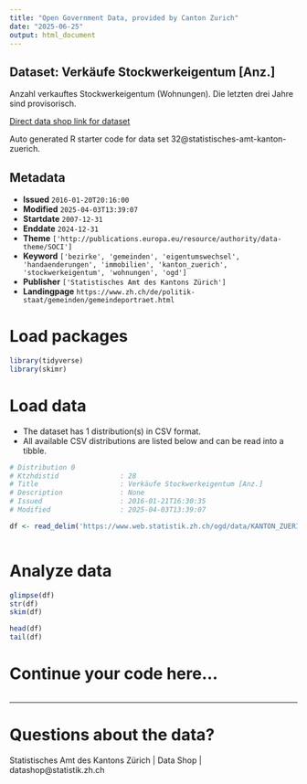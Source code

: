 ```yaml
---
title: "Open Government Data, provided by Canton Zurich"
date: "2025-06-25"
output: html_document
---
```


## Dataset: Verkäufe Stockwerkeigentum [Anz.]

Anzahl verkauftes Stockwerkeigentum (Wohnungen). Die letzten drei Jahre sind provisorisch.

[Direct data shop link for dataset](https://www.zh.ch/de/politik-staat/statistik-daten/datenkatalog.html#/datasets/32@statistisches-amt-kanton-zuerich)

Auto generated R starter code for data set 32@statistisches-amt-kanton-zuerich.

## Metadata

- **Issued** `2016-01-20T20:16:00`
- **Modified** `2025-04-03T13:39:07`
- **Startdate** `2007-12-31`
- **Enddate** `2024-12-31`
- **Theme** `['http://publications.europa.eu/resource/authority/data-theme/SOCI']`
- **Keyword** `['bezirke', 'gemeinden', 'eigentumswechsel', 'handaenderungen', 'immobilien', 'kanton_zuerich', 'stockwerkeigentum', 'wohnungen', 'ogd']`
- **Publisher** `['Statistisches Amt des Kantons Zürich']`
- **Landingpage** `https://www.zh.ch/de/politik-staat/gemeinden/gemeindeportraet.html`


# Load packages

```r

library(tidyverse)
library(skimr)

```

# Load data

-   The dataset has 1 distribution(s) in CSV format.
-   All available CSV distributions are listed below and can be read into a tibble.

```r

# Distribution 0
# Ktzhdistid               : 28
# Title                    : Verkäufe Stockwerkeigentum [Anz.]
# Description              : None
# Issued                   : 2016-01-21T16:30:35
# Modified                 : 2025-04-03T13:39:07

df <- read_delim('https://www.web.statistik.zh.ch/ogd/data/KANTON_ZUERICH_193.csv')



```

# Analyze data

```r

glimpse(df)
str(df)
skim(df)

head(df)
tail(df)

```

# Continue your code here...

```r

```

------------------------------------------------------------------------

# Questions about the data?

Statistisches Amt des Kantons Zürich | Data Shop | datashop@statistik.zh.ch
